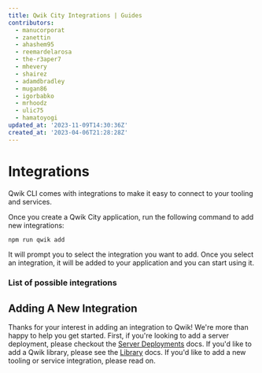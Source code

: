 ```yaml
---
title: Qwik City Integrations | Guides
contributors:
  - manucorporat
  - zanettin
  - ahashem95
  - reemardelarosa
  - the-r3aper7
  - mhevery
  - shairez
  - adamdbradley
  - mugan86
  - igorbabko
  - mrhoodz
  - ulic75
  - hamatoyogi
updated_at: '2023-11-09T14:30:36Z'
created_at: '2023-04-06T21:28:28Z'
---
```



# Integrations

Qwik CLI comes with integrations to make it easy to connect to your tooling and services.

Once you create a Qwik City application, run the following command to add new integrations:

```shell
npm run qwik add
```

It will prompt you to select the integration you want to add. Once you select an integration, it will be added to your application and you can start using it.

### List of possible integrations

<IntegrationsList />

## Adding A New Integration

Thanks for your interest in adding an integration to Qwik! We're more than happy to help you get started. First, if you're looking to add a server deployment, please checkout the [Server Deployments](/docs/deployments/index.mdx#add-a-new-deployment) docs. If you'd like to add a Qwik library, please see the [Library](/docs/(qwik)/advanced/library/index.mdx) docs. If you'd like to add a new tooling or service integration, please read on.
